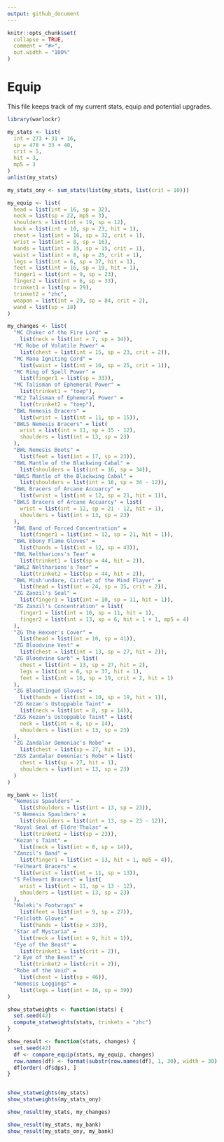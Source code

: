 ```yaml
---
output: github_document
---
```


```r
knitr::opts_chunk$set(
  collapse = TRUE,
  comment = "#>",
  out.width = "100%"
)
```

# Equip

This file keeps track of my current stats, equip and potential upgrades.

```r
library(warlockr)

my_stats <- list(
  int = 273 + 31 + 16,
  sp = 478 + 33 + 40,
  crit = 5,
  hit = 3,
  mp5 = 3
)
unlist(my_stats)

my_stats_ony <- sum_stats(list(my_stats, list(crit = 10)))

my_equip <- list(
  head = list(int = 16, sp = 32),
  neck = list(sp = 22, mp5 = 3),
  shoulders = list(int = 19, sp = 12),
  back = list(int = 10, sp = 23, hit = 1),
  chest = list(int = 16, sp = 32, crit = 1),
  wrist = list(int = 8, sp = 16),
  hands = list(int = 15, sp = 15, crit = 1),
  waist = list(int = 8, sp = 25, crit = 1),
  legs = list(int = 6, sp = 37, hit = 1),
  feet = list(int = 16, sp = 19, hit = 1),
  finger1 = list(int = 9, sp = 23),
  finger2 = list(int = 6, sp = 33),
  trinket1 = list(sp = 29),
  trinket2 = "zhc",
  weapon = list(int = 29, sp = 84, crit = 2),
  wand = list(sp = 18)
)

my_changes <- list(
  "MC Choker of the Fire Lord" =
    list(neck = list(int = 7, sp = 34)),
  "MC Robe of Volatile Power" =
    list(chest = list(int = 15, sp = 23, crit = 2)),
  "MC Mana Igniting Cord" =
    list(waist = list(int = 16, sp = 25, crit = 1)),
  "MC Ring of Spell Power" =
    list(finger1 = list(sp = 33)),
  "MC Talisman of Ephemeral Power" =
    list(trinket1 = "toep"),
  "MC2 Talisman of Ephemeral Power" =
    list(trinket2 = "toep"),
  "BWL Nemesis Bracers" =
    list(wrist = list(int = 11, sp = 15)),
  "BWLS Nemesis Bracers" = list(
    wrist = list(int = 11, sp = 15 - 12),
    shoulders = list(int = 13, sp = 23)
  ),
  "BWL Nemesis Boots" =
    list(feet = list(int = 17, sp = 23)),
  "BWL Mantle of the Blackwing Cabal" =
    list(shoulders = list(int = 16, sp = 34)),
  "BWLS Mantle of the Blackwing Cabal" =
    list(shoulders = list(int = 16, sp = 34 - 12)),
  "BWL Bracers of Arcane Accuarcy" =
    list(wrist = list(int = 12, sp = 21, hit = 1)),
  "BWLS Bracers of Arcane Accuarcy" = list(
    wrist = list(int = 12, sp = 21 - 12, hit = 1),
    shoulders = list(int = 13, sp = 23)
  ),
  "BWL Band of Forced Concentration" =
    list(finger1 = list(int = 12, sp = 21, hit = 1)),
  "BWL Ebony Flame Gloves" =
    list(hands = list(int = 12, sp = 43)),
  "BWL Neltharions's Tear" =
    list(trinket1 = list(sp = 44, hit = 2)),
  "BWL2 Neltharions's Tear" =
    list(trinket2 = list(sp = 44, hit = 2)),
  "BWL Mish'undare, Circlet of the Mind Flayer" =
    list(head = list(int = 24, sp = 35, crit = 2)),
  "ZG Zanzil's Seal" =
    list(finger1 = list(int = 10, sp = 11, hit = 1)),
  "ZG Zanzil's Concentration" = list(
    finger1 = list(int = 10, sp = 11, hit = 1),
    finger2 = list(int = 13, sp = 6, hit = 1 + 1, mp5 = 4)
  ),
  "ZG The Hexxer's Cover" =
    list(head = list(int = 10, sp = 41)),
  "ZG Bloodvine Vest" =
    list(chest = list(int = 13, sp = 27, hit = 2)),
  "ZG Bloodvine Garb" = list(
    chest = list(int = 13, sp = 27, hit = 2),
    legs = list(int = 6, sp = 37, hit = 1),
    feet = list(int = 16, sp = 19, crit = 2, hit = 1)
  ),
  "ZG Bloodtinged Gloves" =
    list(hands = list(int = 10, sp = 19, hit = 1)),
  "ZG Kezan's Ustoppable Taint" =
    list(neck = list(int = 8, sp = 14)),
  "ZGS Kezan's Ustoppable Taint" = list(
    neck = list(int = 8, sp = 14),
    shoulders = list(int = 13, sp = 23)
  ),
  "ZG Zandalar Demoniac's Robe" =
    list(chest = list(sp = 27, hit = 1)),
  "ZGS Zandalar Demoniac's Robe" = list(
    chest = list(sp = 27, hit = 1),
    shoulders = list(int = 13, sp = 23)
  )
)

my_bank <- list(
  "Nemesis Spaulders" =
    list(shoulders = list(int = 13, sp = 23)),
  "S Nemesis Spaulders" =
    list(shoulders = list(int = 13, sp = 23 - 12)),
  "Royal Seal of Eldre'Thalas" =
    list(trinket2 = list(sp = 23)),
  "Kezan's Taint" =
    list(neck = list(int = 8, sp = 14)),
  "Zanzil's Band" =
    list(finger1 = list(int = 13, hit = 1, mp5 = 4)),
  "Felheart Bracers" =
    list(wrist = list(int = 11, sp = 13)),
  "S Felheart Bracers" = list(
    wrist = list(int = 11, sp = 13 - 12),
    shoulders = list(int = 13, sp = 23)
  ),
  "Maleki's Footwraps" =
    list(feet = list(int = 9, sp = 27)),
  "Felcloth Gloves" =
    list(hands = list(sp = 33)),
  "Star of Mystaria" =
    list(neck = list(int = 9, hit = 1)),
  "Eye of the Beast" =
    list(trinket1 = list(crit = 2)),
  "2 Eye of the Beast" =
    list(trinket2 = list(crit = 2)),
  "Robe of the Void" =
    list(chest = list(sp = 46)),
  "Nemesis Leggings" =
    list(legs = list(int = 16, sp = 39))
)

show_statweights <- function(stats) {
  set.seed(42)
  compute_statweights(stats, trinkets = "zhc")
}

show_result <- function(stats, changes) {
  set.seed(42)
  df <- compare_equip(stats, my_equip, changes)
  row.names(df) <- format(substr(row.names(df), 1, 30), width = 30)
  df[order(-df$dps), ]
}


show_statweights(my_stats)
show_statweights(my_stats_ony)

show_result(my_stats, my_changes)

show_result(my_stats, my_bank)
show_result(my_stats_ony, my_bank)
```
